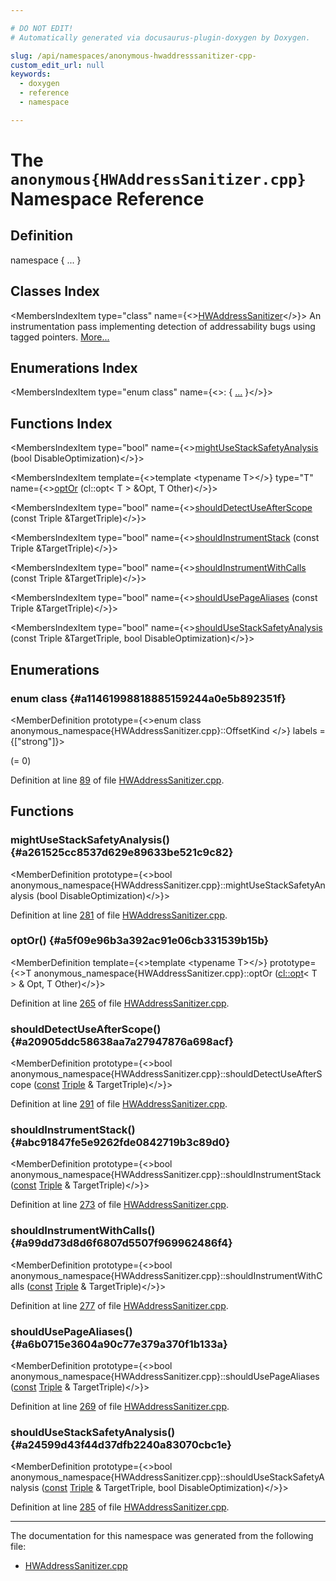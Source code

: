 ```yaml
---

# DO NOT EDIT!
# Automatically generated via docusaurus-plugin-doxygen by Doxygen.

slug: /api/namespaces/anonymous-hwaddresssanitizer-cpp-
custom_edit_url: null
keywords:
  - doxygen
  - reference
  - namespace

---
```





# The `anonymous{HWAddressSanitizer.cpp}` Namespace Reference

<DoxygenPage pluginConfig={pluginConfig}>



## Definition

<CodeBlock>namespace &#123; ... &#125;</CodeBlock>

## Classes Index

<MembersIndex>

<MembersIndexItem
  type="class"
  name={<><a href="/docs/api/classes/anonymous-namespace-hwaddresssanitizer-cpp-/hwaddresssanitizer">HWAddressSanitizer</a></>}>
An instrumentation pass implementing detection of addressability bugs using tagged pointers. <a href="/docs/api/classes/anonymous-namespace-hwaddresssanitizer-cpp-/hwaddresssanitizer/#details">More...</a>
</MembersIndexItem>

</MembersIndex>

## Enumerations Index

<MembersIndex>

<MembersIndexItem
  type="enum class"
  name={<>:  &#123; <a href="#a11461998818885159244a0e5b892351f">...</a> &#125;</>}>
</MembersIndexItem>

</MembersIndex>

## Functions Index

<MembersIndex>

<MembersIndexItem
  type="bool"
  name={<><a href="#a261525cc8537d629e89633be521c9c82">mightUseStackSafetyAnalysis</a> (bool DisableOptimization)</>}>
</MembersIndexItem>

<MembersIndexItem
  template={<>template &lt;typename T&gt;</>}
  type="T"
  name={<><a href="#a5f09e96b3a392ac91e06cb331539b15b">optOr</a> (cl::opt&lt; T &gt; &amp;Opt, T Other)</>}>
</MembersIndexItem>

<MembersIndexItem
  type="bool"
  name={<><a href="#a20905ddc58638aa7a27947876a698acf">shouldDetectUseAfterScope</a> (const Triple &amp;TargetTriple)</>}>
</MembersIndexItem>

<MembersIndexItem
  type="bool"
  name={<><a href="#abc91847fe5e9262fde0842719b3c89d0">shouldInstrumentStack</a> (const Triple &amp;TargetTriple)</>}>
</MembersIndexItem>

<MembersIndexItem
  type="bool"
  name={<><a href="#a99dd73d8d6f6807d5507f969962486f4">shouldInstrumentWithCalls</a> (const Triple &amp;TargetTriple)</>}>
</MembersIndexItem>

<MembersIndexItem
  type="bool"
  name={<><a href="#a6b0715e3604a90c77e379a370f1b133a">shouldUsePageAliases</a> (const Triple &amp;TargetTriple)</>}>
</MembersIndexItem>

<MembersIndexItem
  type="bool"
  name={<><a href="#a24599d43f44d37dfb2240a83070cbc1e">shouldUseStackSafetyAnalysis</a> (const Triple &amp;TargetTriple, bool DisableOptimization)</>}>
</MembersIndexItem>

</MembersIndex>


<SectionDefinition>

## Enumerations

### enum class  {#a11461998818885159244a0e5b892351f}

<MemberDefinition
  prototype={<>enum class anonymous_namespace&#123;HWAddressSanitizer.cpp&#125;::OffsetKind </>}
 labels = {["strong"]}>

<EnumerationList title="Enumeration values">

<Link id="a11461998818885159244a0e5b892351fa826888a09763de7e2a9f60eb85d88b24" />
<EnumerationListItem name="kFixed">
 (= 0)
</EnumerationListItem>

<Link id="a11461998818885159244a0e5b892351fa53bd3be702935175a01da237d5083537" />
<EnumerationListItem name="kGlobal">

</EnumerationListItem>

<Link id="a11461998818885159244a0e5b892351fa36f9171d02377aafa16e766940bc4088" />
<EnumerationListItem name="kIfunc">

</EnumerationListItem>

<Link id="a11461998818885159244a0e5b892351fa2af43525a7c435a589f490bbb2a22c99" />
<EnumerationListItem name="kTls">

</EnumerationListItem>

</EnumerationList>

Definition at line <a href="/docs/api/files/lib/lib/transforms/lib/transforms/instrumentation/hwaddresssanitizer-cpp/#l00089">89</a> of file <a href="/docs/api/files/lib/lib/transforms/lib/transforms/instrumentation/hwaddresssanitizer-cpp">HWAddressSanitizer.cpp</a>.
</MemberDefinition>

</SectionDefinition>

<SectionDefinition>

## Functions

### mightUseStackSafetyAnalysis() {#a261525cc8537d629e89633be521c9c82}

<MemberDefinition
  prototype={<>bool anonymous&#95;namespace&#123;HWAddressSanitizer.cpp&#125;::mightUseStackSafetyAnalysis (bool DisableOptimization)</>}>

Definition at line <a href="/docs/api/files/lib/lib/transforms/lib/transforms/instrumentation/hwaddresssanitizer-cpp/#l00281">281</a> of file <a href="/docs/api/files/lib/lib/transforms/lib/transforms/instrumentation/hwaddresssanitizer-cpp">HWAddressSanitizer.cpp</a>.
</MemberDefinition>

### optOr() {#a5f09e96b3a392ac91e06cb331539b15b}

<MemberDefinition
  template={<>template &lt;typename T&gt;</>}
  prototype={<>T anonymous&#95;namespace&#123;HWAddressSanitizer.cpp&#125;::optOr (<a href="/docs/api/classes/llvm/cl/opt">cl::opt</a>&lt; T &gt; &amp; Opt, T Other)</>}>

Definition at line <a href="/docs/api/files/lib/lib/transforms/lib/transforms/instrumentation/hwaddresssanitizer-cpp/#l00265">265</a> of file <a href="/docs/api/files/lib/lib/transforms/lib/transforms/instrumentation/hwaddresssanitizer-cpp">HWAddressSanitizer.cpp</a>.
</MemberDefinition>

### shouldDetectUseAfterScope() {#a20905ddc58638aa7a27947876a698acf}

<MemberDefinition
  prototype={<>bool anonymous&#95;namespace&#123;HWAddressSanitizer.cpp&#125;::shouldDetectUseAfterScope (<a href="/docs/api/files/lib/lib/target/lib/target/aarch64/aarch64promoteconstant-cpp/#a90f8350fecae261c25be85d38b451bff">const</a> <a href="/docs/api/classes/llvm/triple">Triple</a> &amp; TargetTriple)</>}>

Definition at line <a href="/docs/api/files/lib/lib/transforms/lib/transforms/instrumentation/hwaddresssanitizer-cpp/#l00291">291</a> of file <a href="/docs/api/files/lib/lib/transforms/lib/transforms/instrumentation/hwaddresssanitizer-cpp">HWAddressSanitizer.cpp</a>.
</MemberDefinition>

### shouldInstrumentStack() {#abc91847fe5e9262fde0842719b3c89d0}

<MemberDefinition
  prototype={<>bool anonymous&#95;namespace&#123;HWAddressSanitizer.cpp&#125;::shouldInstrumentStack (<a href="/docs/api/files/lib/lib/target/lib/target/aarch64/aarch64promoteconstant-cpp/#a90f8350fecae261c25be85d38b451bff">const</a> <a href="/docs/api/classes/llvm/triple">Triple</a> &amp; TargetTriple)</>}>

Definition at line <a href="/docs/api/files/lib/lib/transforms/lib/transforms/instrumentation/hwaddresssanitizer-cpp/#l00273">273</a> of file <a href="/docs/api/files/lib/lib/transforms/lib/transforms/instrumentation/hwaddresssanitizer-cpp">HWAddressSanitizer.cpp</a>.
</MemberDefinition>

### shouldInstrumentWithCalls() {#a99dd73d8d6f6807d5507f969962486f4}

<MemberDefinition
  prototype={<>bool anonymous&#95;namespace&#123;HWAddressSanitizer.cpp&#125;::shouldInstrumentWithCalls (<a href="/docs/api/files/lib/lib/target/lib/target/aarch64/aarch64promoteconstant-cpp/#a90f8350fecae261c25be85d38b451bff">const</a> <a href="/docs/api/classes/llvm/triple">Triple</a> &amp; TargetTriple)</>}>

Definition at line <a href="/docs/api/files/lib/lib/transforms/lib/transforms/instrumentation/hwaddresssanitizer-cpp/#l00277">277</a> of file <a href="/docs/api/files/lib/lib/transforms/lib/transforms/instrumentation/hwaddresssanitizer-cpp">HWAddressSanitizer.cpp</a>.
</MemberDefinition>

### shouldUsePageAliases() {#a6b0715e3604a90c77e379a370f1b133a}

<MemberDefinition
  prototype={<>bool anonymous&#95;namespace&#123;HWAddressSanitizer.cpp&#125;::shouldUsePageAliases (<a href="/docs/api/files/lib/lib/target/lib/target/aarch64/aarch64promoteconstant-cpp/#a90f8350fecae261c25be85d38b451bff">const</a> <a href="/docs/api/classes/llvm/triple">Triple</a> &amp; TargetTriple)</>}>

Definition at line <a href="/docs/api/files/lib/lib/transforms/lib/transforms/instrumentation/hwaddresssanitizer-cpp/#l00269">269</a> of file <a href="/docs/api/files/lib/lib/transforms/lib/transforms/instrumentation/hwaddresssanitizer-cpp">HWAddressSanitizer.cpp</a>.
</MemberDefinition>

### shouldUseStackSafetyAnalysis() {#a24599d43f44d37dfb2240a83070cbc1e}

<MemberDefinition
  prototype={<>bool anonymous&#95;namespace&#123;HWAddressSanitizer.cpp&#125;::shouldUseStackSafetyAnalysis (<a href="/docs/api/files/lib/lib/target/lib/target/aarch64/aarch64promoteconstant-cpp/#a90f8350fecae261c25be85d38b451bff">const</a> <a href="/docs/api/classes/llvm/triple">Triple</a> &amp; TargetTriple, bool DisableOptimization)</>}>

Definition at line <a href="/docs/api/files/lib/lib/transforms/lib/transforms/instrumentation/hwaddresssanitizer-cpp/#l00285">285</a> of file <a href="/docs/api/files/lib/lib/transforms/lib/transforms/instrumentation/hwaddresssanitizer-cpp">HWAddressSanitizer.cpp</a>.
</MemberDefinition>

</SectionDefinition>

<hr/>

The documentation for this namespace was generated from the following file:

<ul>
<li><a href="/docs/api/files/lib/lib/transforms/lib/transforms/instrumentation/hwaddresssanitizer-cpp">HWAddressSanitizer.cpp</a></li>
</ul>

</DoxygenPage>
